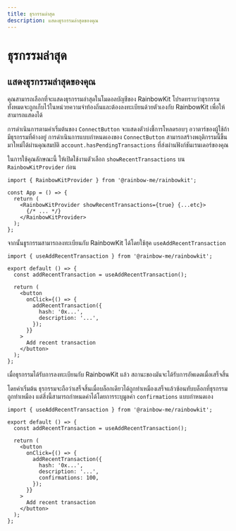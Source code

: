 ```yaml
---
title: ธุรกรรมล่าสุด
description: แสดงธุรกรรมล่าสุดของคุณ
---
```


# ธุรกรรมล่าสุด

## แสดงธุรกรรมล่าสุดของคุณ

คุณสามารถเลือกที่จะแสดงธุรกรรมล่าสุดในโมดอลบัญชีของ RainbowKit โปรดทราบว่าธุรกรรมทั้งหมดจะถูกเก็บไว้ในหน่วยความจำท้องถิ่นและต้องลงทะเบียนด้วยตัวเองกับ RainbowKit เพื่อให้สามารถแสดงได้

การดำเนินการตามค่าเริ่มต้นของ `ConnectButton` จะแสดงตัวบ่งชี้การโหลดรอบๆ อวาตาร์ของผู้ใช้ถ้ามีธุรกรรมที่ค้างอยู่ การดำเนินการแบบกำหนดเองของ `ConnectButton` สามารถสร้างพฤติกรรมนี้ขึ้นมาใหม่ได้ผ่านคุณสมบัติ `account.hasPendingTransactions` ที่ส่งผ่านฟังก์ชันเรนเดอร์ของคุณ

ในการใช้คุณลักษณะนี้ ให้เปิดใช้งานตัวเลือก `showRecentTransactions` บน `RainbowKitProvider` ก่อน

```tsx
import { RainbowKitProvider } from '@rainbow-me/rainbowkit';

const App = () => {
  return (
    <RainbowKitProvider showRecentTransactions={true} {...etc}>
      {/* ... */}
    </RainbowKitProvider>
  );
};
```

จากนั้นธูรกรรมสามารถลงทะเบียนกับ RainbowKit ได้โดยใช้ฮุค `useAddRecentTransaction`

```tsx
import { useAddRecentTransaction } from '@rainbow-me/rainbowkit';

export default () => {
  const addRecentTransaction = useAddRecentTransaction();

  return (
    <button
      onClick={() => {
        addRecentTransaction({
          hash: '0x...',
          description: '...',
        });
      }}
    >
      Add recent transaction
    </button>
  );
};
```

เมื่อธุรกรรมได้รับการลงทะเบียนกับ RainbowKit แล้ว สถานะของมันจะได้รับการอัพเดตเมื่อเสร็จสิ้น

โดยค่าเริ่มต้น ธุรกรรมจะถือว่าเสร็จสิ้นเมื่อบล็อกเดียวได้ถูกทำเหมืองเสร็จแล้วซ้อนทับบล็อกที่ธุรกรรมถูกทำเหมือง แต่สิ่งนี้สามารถกำหนดค่าได้โดยการระบุมูลค่า `confirmations` แบบกำหนดเอง

```tsx
import { useAddRecentTransaction } from '@rainbow-me/rainbowkit';

export default () => {
  const addRecentTransaction = useAddRecentTransaction();

  return (
    <button
      onClick={() => {
        addRecentTransaction({
          hash: '0x...',
          description: '...',
          confirmations: 100,
        });
      }}
    >
      Add recent transaction
    </button>
  );
};
```
